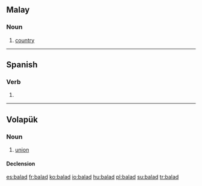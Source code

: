 ==Malay==

===Noun===
{{head|ms|noun}}

# [[country]]

----

==Spanish==

===Verb===
{{es-verb-form|balar}}

# {{es-verb form of|ending=ar|mood=imperative|sense=affirmative|pers=2|formal=no|number=plural|[[balar]]|region=Spain}}

----

==Volapük==

===Noun===
{{vo-noun}}

# [[union]]

====Declension====
{{vo-decl-noun}}

[[es:balad]]
[[fr:balad]]
[[ko:balad]]
[[io:balad]]
[[hu:balad]]
[[pl:balad]]
[[su:balad]]
[[tr:balad]]